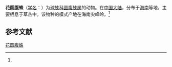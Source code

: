 {{Speciesbox
| name = 花圆腹蛛
| status = 
| status_system = 
| image = 
| genus = Dipoena
| species = hana
| authority = (Zhu, 1998)<ref name='id13028'>{{cite web| url =http://www.bioinfo.cn/db05/BjdwSpecies.php?action=view&id=13028| title =花圆腹蛛| work =《中国动物物种编目数据库》| publisher =中国科学院微生物研究所| author =中国科学院动物研究所| accessdate =2009-04-28| deadurl =yes| archiveurl =https://web.archive.org/web/20160305003937/http://www.bioinfo.cn/db05/BjdwSpecies.php?action=view&id=13028| archivedate =2016-03-05}}</ref>
}}

'''花圆腹蛛'''（[[学名|学名]]：{{lang|la|''Dipoena hana''}}）为[[球蛛科|球蛛科]][[圆腹蛛属|圆腹蛛属]]的动物。在[[中国大陆|中国大陆]]，分布于[[海南|海南]]等地，主要栖息于草丛中。该物种的模式产地在海南尖峰岭。<ref name='id13028'/>

== 参考文献 ==
{{reflist}}

{{Wikispecies|Dipoena hana}}
{{Taxonbar|from=Q2875287}}

[[Category:圆腹蛛属|花圆腹蛛]]


{{蜘蛛小作品}}